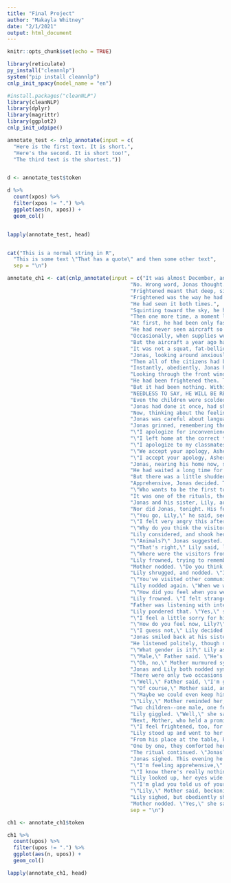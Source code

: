 ```yaml
---
title: "Final Project"
author: "Makayla Whitney"
date: "2/1/2021"
output: html_document
---
```


```r
knitr::opts_chunk$set(echo = TRUE)
```

```r
library(reticulate)
py_install("cleannlp")
system("pip install cleannlp")
cnlp_init_spacy(model_name = "en")
```

```r

#install.packages("cleanNLP")
library(cleanNLP)
library(dplyr)
library(magrittr)
library(ggplot2)
cnlp_init_udpipe()

```

``` r

annotate_test <- cnlp_annotate(input = c(
  "Here is the first text. It is short.",
  "Here's the second. It is short too!",
  "The third text is the shortest."))


d <- annotate_test$token

d %>% 
  count(xpos) %>% 
  filter(xpos != ".") %>% 
  ggplot(aes(n, xpos)) +
  geom_col()


lapply(annotate_test, head)


cat("This is a normal string in R",
  "This is some text \"That has a quote\" and then some other text",
  sep = "\n")

```

```r
annotate_ch1 <- cat(cnlp_annotate(input = c("It was almost December, and Jonas was beginning to be frightened.",
                                        "No. Wrong word, Jonas thought.",
                                        "Frightened meant that deep, sickening feeling of something terrible about to happen.",
                                        "Frightened was the way he had felt a year ago when an unidentified aircraft had overflown the community twice.",
                                        "He had seen it both times.",
                                        "Squinting toward the sky, he had seen the sleek jet, almost a blur at its high speed, go past, and a second later heard the blast of sound that followed.",
                                        "Then one more time, a moment later, from the opposite direction, the same plane.",
                                        "At first, he had been only fascinated.",
                                        "He had never seen aircraft so close, for it was against the rules for Pilots to fly over the community.",
                                        "Occasionally, when supplies were delivered by cargo planes to the landing field across the river, the children rode their bicycles to the riverbank and watched, intrigued, the unloading and then the takeoff directed to the west, always away from the community.",
                                        "But the aircraft a year ago had been different.",
                                        "It was not a squat, fat-bellied cargo plane but a needle-nosed single-pilot jet.",
                                        "Jonas, looking around anxiously, had seen others--adults as well as children--stop what they were doing and wait, confused, for an explanation of the frightening event.",
                                        "Then all of the citizens had been ordered to go into the nearest building and stay there. IMMEDIATELY, the rasping voice through the speakers had said. LEAVE YOUR BICYCLES WHERE THEY ARE.",
                                        "Instantly, obediently, Jonas had dropped his bike on its side on the path behind his family's dwelling. He had run indoors and stayed there, alone. His parents were both at work, and his little sister, Lily, was at the Childcare Center where she spent her after-school hours.",
                                        "Looking through the front window, he had seen no people: none of the busy afternoon crew of Street Cleaners, Landscape Workers, and Food Delivery people who usually populated the community at that time of day. He saw only the abandoned bikes here and there on their sides; an upturned wheel on one was still revolving slowly.",
                                        "He had been frightened then. The sense of his own community silent, waiting, had made his stomach churn. He had trembled.",
                                        "But it had been nothing. Within minutes the speakers had crackled again, and the voice, reassuring now and less urgent, had explained that a Pilot-in-Training had misread his navigational instructions and made a wrong turn. Desperately the Pilot had been trying to make his way back before his error was noticed.",
                                        "NEEDLESS TO SAY, HE WILL BE RELEASED, the voice had said, followed by silence. There was an ironic tone to that final message, as if the Speaker found it amusing; and Jonas had smiled a little, though he knew what a grim statement it had been. For a contributing citizen to be released from the community was a final decision, a terrible punishment, an overwhelming statement of failure.",
                                        "Even the children were scolded if they used the term lightly at play, jeering at a teammate who missed a catch or stumbled in a race.",
                                        "Jonas had done it once, had shouted at his best friend, \"That's it, Asher! You're released!\" when Asher's clumsy error had lost a match for his team. He had been taken aside for a brief and serious talk by the coach, had hung his head with guilt and embarrassment, and apologized to Asher after the game.",
                                        "Now, thinking about the feeling of fear as he pedaled home along the river path, he remembered that moment of palpable, stomach- sinking terror when the aircraft had streaked above. It was not what he was feeling now with December approaching. He searched for the right word to describe his own feeling.",
                                        "Jonas was careful about language. Not like his friend, Asher, who talked too fast and mixed things up, scrambling words and phrases until they were barely recognizable and often very funny.",
                                        "Jonas grinned, remembering the morning that Asher had dashed into the classroom, late as usual, arriving breathlessly in the middle of the chanting of the morning anthem. When the class took their seats at the conclusion of the patriotic hymn, Asher remained standing to make his public apology as was required.",
                                        "\"I apologize for inconveniencing my learning community.\" Asher ran through the standard apology phrase rapidly, still catching his breath. The Instructor and class waited patiently for his explanation. The students had all been grinning, because they had listened to Asher's explanations so many times before.",
                                        "\"I left home at the correct time but when I was riding along near the hatchery, the crew was separating some salmon. I guess I just got distraught, watching them.\"",
                                        "\"I apologize to my classmates,\" Asher concluded. He smoothed his rumpled tunic and sat down.",
                                        "\"We accept your apology, Asher.\" The class recited the standard response in unison. Many of the students were biting their lips to keep from laughing.",
                                        "\"I accept your apology, Asher,\" the Instructor said. He was smiling. \"And I thank you, because once again you have provided an opportunity for a lesson in language. 'Distraught' is too strong an adjective to describe salmon-viewing.\" He turned and wrote \"distraught\" on the instructional board. Beside it he wrote \"distracted.\"",
                                        "Jonas, nearing his home now, smiled at the recollection. Thinking, still, as he wheeled his bike into its narrow port beside the door, he realized that frightened was the wrong word to describe his feelings, now that December was almost here. It was too strong an adjective.",
                                        "He had waited a long time for this special December. Now that it was almost upon him, he wasn't frightened, but he was ... eager, he decided. He was eager for it to come. And he was excited, certainly. All of the Elevens were excited about the event that would be coming so soon.",
                                        "But there was a little shudder of nervousness when he thought about it, about what might happen.",
                                        "Apprehensive, Jonas decided. That's what I am.",
                                        "\"Who wants to be the first tonight, for feelings?\" Jonas's father asked, at the conclusion of their evening meal.",
                                        "It was one of the rituals, the evening telling of feelings.",
                                        "Jonas and his sister, Lily, argued over turns, over who would get to go first. Their parents, of course, were part of the ritual; they, too, told their feelings each evening. But like all parents - all adults - they didn't fight and wheedle for their turn.",
                                        "Nor did Jonas, tonight. His feelings were too complicated this evening. He wanted to share them, but he wasn't eager to begin the process of sifting through his own complicated emotions, even with the help that he knew his parents could give.",
                                        "\"You go, Lily,\" he said, seeing his sister, who was much younger-- only a Seven--wiggling with impatience in her chair.",
                                        "\"I felt very angry this afternoon,\" Lily announced. \"My Childcare group was at the play area, and we had a visiting group of Sevens, and they didn't obey the rules at all. One of them--a male; I don't know his name--kept going right to the front of the line for the slide, even though the rest of us were all waiting. I felt so angry at him. I made my hand into a fist, like this.\" She held up a clenched fist and the rest of the family smiled at her small defiant gesture.",
                                        "\"Why do you think the visitors didn't obey the rules?\" Mother asked.",
                                        "Lily considered, and shook her head. \"I don't know. They acted like...like...\”",
                                        "\"Animals?\" Jonas suggested. He laughed.",
                                        "\"That's right,\" Lily said, laughing too. \"Like animals.\" Neither child knew what the word meant, exactly, but it was often used to describe someone uneducated or clumsy, someone who didn't fit in.",
                                        "\"Where were the visitors from?\" Father asked.",
                                        "Lily frowned, trying to remember. \"Our leader told us, when he made the welcome speech, but I can't remember. I guess I wasn't paying attention. It was from another community. They had to leave very early, and they had their midday meal on the bus.\"",
                                        "Mother nodded. \"Do you think it's possible that their rules may be different? And so they simply didn't know what your play area rules were?\"",
                                        "Lily shrugged, and nodded. \"I suppose.\"",
                                        "\"You've visited other communities, haven't you?\" Jonas asked. \"My group has, often.\"",
                                        "Lily nodded again. \"When we were Sixes, we went and shared a whole school day with a group of Sixes in their community.\"",
                                        "\"How did you feel when you were there?\"",
                                        "Lily frowned. \"I felt strange. Because their methods were different. They were learning usages that my group hadn't learned yet, so we felt stupid.\"",
                                        "Father was listening with interest. \"I'm thinking, Lily,\" he said, \"about the boy who didn't obey the rules today. Do you think it's possible that he felt strange and stupid, being in a new place with rules that he didn't know about?\"",
                                        "Lily pondered that. \"Yes,\" she said, finally.",
                                        "\"I feel a little sorry for him,\" Jonas said, \"even though I don't even know him. I feel sorry for anyone who is in a place where he feels strange and stupid.\"",
                                        "\"How do you feel now, Lily?\" Father asked. \"Still angry?\"",
                                        "\"I guess not,\" Lily decided. \"I guess I feel a little sorry for him. And sorry I made a fist.\" She grinned.",
                                        "Jonas smiled back at his sister. Lily's feelings were always straightforward, fairly simple, usually easy to resolve. He guessed that his own had been, too, when he was a Seven.",
                                        "He listened politely, though not very attentively, while his father took his turn, describing a feeling of worry that he'd had that day at work: a concern about one of the newchildren who wasn't doing well. Jonas's father's title was Nurturer. He and the other Nurturers were responsible for all the physical and emotional needs of every newchild during its earliest life. It was a very important job, Jonas knew, but it wasn't one that interested him much.",
                                        "\"What gender is it?\" Lily asked.",
                                        "\"Male,\" Father said. \"He's a sweet little male with a lovely disposition. But he isn't growing as fast as he should, and he doesn't sleep soundly. We have him in the extra care section for supplementary nurturing, but the committee's beginning to talk about releasing him.\"",
                                        "\"Oh, no,\" Mother murmured sympathetically. \"I know how sad that must make you feel.\"",
                                        "Jonas and Lily both nodded sympathetically as well. Release of newchildren was always sad, because they hadn't had a chance to enjoy life within the community yet. And they hadn't done anything wrong.",
                                        "There were only two occasions of release which were not punishment. Release of the elderly, which was a time of celebration for a life well and fully lived; and release of a newchild, which always brought a sense of what-could-we- have-done. This was especially troubling for the Nurturers, like Father, who felt they had failed somehow. But it happened very rarely.",
                                        "\"Well,\" Father said, \"I'm going to keep trying. I may ask the committee for permission to bring him here at night, if you don't mind. You know what the night-crew Nurturers are like. I think this little guy needs something extra.\"",
                                        "\"Of course,\" Mother said, and Jonas and Lily nodded. They had heard Father complain about the night crew before. It was a lesser job, night-crew nurturing, assigned to those who lacked the interest or skills or insight for the more vital jobs of the daytime hours. Most of the people on the night crew had not even been given spouses because they lacked, somehow, the essential capacity to connect to others, which was required for the creation of a family unit.",
                                        "\"Maybe we could even keep him,\" Lily suggested sweetly, trying to look innocent. The look was fake, Jonas knew; they all knew.",
                                        "\"Lily,\" Mother reminded her, smiling, \"you know the rules.\"",
                                        "Two children--one male, one female--to each family unit. It was written very clearly in the rules.",
                                        "Lily giggled. \"Well,\" she said, \"I thought maybe just this once.\"",
                                        "Next, Mother, who held a prominent position at the Department of Justice, talked about her feelings. Today a repeat offender had been brought before her, someone who had broken the rules before. Someone who she hoped had been adequately and fairly punished, and who had been restored to his place: to his job, his home, his family unit. To see him brought before her a second time caused her overwhelming feelings of frustration and anger. And even guilt, that she hadn't made a difference in his life.",
                                        "\"I feel frightened, too, for him,\" she confessed. \"You know that there's no third chance. The rules say that if there's a third transgression, he simply has to be released.\" Jonas shivered. He knew it happened. There was even a boy in his group of Elevens whose father had been released years before. No one ever mentioned it; the disgrace was unspeakable. It was hard to imagine.",
                                        "Lily stood up and went to her mother. She stroked her mother's arm.",
                                        "From his place at the table, Father reached over and took her hand. Jonas reached for the other.",
                                        "One by one, they comforted her. Soon she smiled, thanked them, and murmured that she felt soothed.",
                                        "The ritual continued. \"Jonas?\" Father asked. \"You're last, tonight.\"",
                                        "Jonas sighed. This evening he almost would have preferred to keep his feelings hidden. But it was, of course, against the rules.",
                                        "\"I'm feeling apprehensive,\" he confessed, glad that the appropriate descriptive word had finally come to him. \"Why is that, son?\" His father looked concerned.",
                                        "\"I know there's really nothing to worry about,\" Jonas explained, \"and that every adult has been through it. I know you have, Father, and you too, Mother. But it's the Ceremony that I'm apprehensive about. It's almost December.\"",
                                        "Lily looked up, her eyes wide. \"The Ceremony of Twelve,\" she whispered in an awed voice. Even the smallest children--Lily's age and younger--knew that it lay in the future for each of them.",
                                        "\"I'm glad you told us of your feelings,\" Father said.",
                                        "\"Lily,\" Mother said, beckoning to the little girl, \"Go on now and get into your nightclothes. Father and I are going to stay here and talk to Jonas for a while.\"",
                                        "Lily sighed, but obediently she got down from her chair. \"Privately?\" she asked.",
                                        "Mother nodded. \"Yes,\" she said, \"this talk will be a private one with Jonas.\"")),
                                        sep = "\n")


```

```r

ch1 <- annotate_ch1$token

ch1 %>% 
  count(upos) %>% 
  filter(upos != ".") %>% 
  ggplot(aes(n, upos)) +
  geom_col()

lapply(annotate_ch1, head)

```